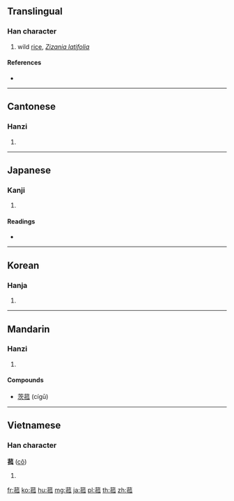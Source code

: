 {{character info/new}}
{{also|苽}}
==Translingual==

===Han character===
{{Han char|rn=140|rad=艸|as=08|sn=14|four=44432|canj=TNDO}}

# wild [[rice]], ''[[Zizania latifolia]]''

====References====
* {{Han ref|kx=1039.180|dkj=31217|dj=1498.010|hdz=53242.030|uh=83F0|ud=33776|bh=B5DD|bd=46557}}

----

==Cantonese==

===Hanzi===
{{yue-hanzi|jyut=|y=gu1}}

# {{defn|lang=yue|sort=艸08}}

----

==Japanese==

===Kanji===
{{ja-kanji|grade=|rs=艸08}}

# {{defn|lang=ja|sort=艸08}}

====Readings====
* {{ja-readings|on=[[こ]] (ko)|kun=[[まこも]] (makomo)|nanori=}}

----

==Korean==

===Hanja===
{{ko-hanja|hangeul=[[고]]|eumhun=|rv=go|mr=ko|y=ko}}

# {{defn|lang=ko|sort=艸08}}

----

==Mandarin==

===Hanzi===
{{cmn-hanzi|pin=[[fěi]] ([[fei3]]), [[fèi]] ([[fei4]]), [[gū]] ([[gu1]])|wg=fei<sup>3</sup>, fei<sup>4</sup>, ku<sup>1</sup>}}

# {{defn|lang=cmn|sort=艸08}}

====Compounds====
* [[茨菰]] (cígū)

----

==Vietnamese==

===Han character===
'''菰''' ([[cô]])

# {{defn|lang=vi}}

[[fr:菰]]
[[ko:菰]]
[[hu:菰]]
[[mg:菰]]
[[ja:菰]]
[[pl:菰]]
[[th:菰]]
[[zh:菰]]